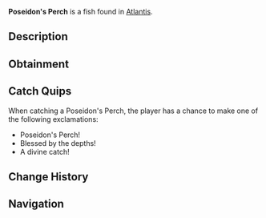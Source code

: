 {{FishInfobox
|image          = Poseidon's Perch.png
|rarity         = Common
|sea            = First Sea
|location       = [[Atlantis]]
|sublocation    = 
|sources        = Fishing Rod
|radar_location = 
|xp             = 50
|weather        = Clear
|time           = Day
|season         = Spring
|bait           = Insect
|base_weight    = 2.5
|base_value     = 70
|weight_range   = 1.5
|base_chance    = 80
|base_resil     = 75
}}
'''Poseidon's Perch''' is a {{Rarity|Common}} fish found in [[Atlantis]].

== Description ==
{{Description|These curious fish inhabit the grand sunken temples. Their fins have patterns resembling ancient waves, leading many to believe they were blessed by ancient gods.|Bestiary Entry}}

== Obtainment ==
{{Description|Sunken's Depth Pool|Bestiary Hint}}
{{Fish Availability|
Atlantis/Sunken Depths
|top_rods      = 
Leviathan's Fang Rod\158626.11\0;
Trident Rod\155264.42\13407.47;
Free Spirit Rod\152597.05\13379.16;
No-Life Rod\146905.03\19100.29;
Azure Of Lagoon\146673.9\13155.98;
Training Rod\115368.15\20293.67;
Flimsy Rod\90257.93\17407.9;
Long Rod\120808.48\14936.24;
Nocturnal Rod\86307.05\70470.45;
Seraphic Rod\133421.81\18976.27;
Fast Rod\127172.67\18917.58;
Challenger's Rod\134107.93\17375.57;
Zeus Rod\134070.42\16186.4;
Blazebringer Rod\133122.31\15775;
Verdant Shear Rod\132470.82\16197.57;
Depthseeker Rod\131317.12\15097.02;
Avalanche Rod\129819.14\14489;
Rod Of The Forgotten Fang\129732.96\17334.34;
Rod Of The Depths\129200.44\15751.61;
Volcanic Rod\129114.7\15300.1;
Ethereal Prism Rod\127467.27\0;
Rod Of The Exalted One\126339.73\15896.13;
Astralhook Rod\126192.59\0;
Steady Rod\63716.72\8139.19
|recommended   = Trident Rod
}}

== Catch Quips ==
When catching a Poseidon's Perch, the player has a chance to make one of the following exclamations:
* Poseidon's Perch!
* Blessed by the depths!
* A divine catch!

== Change History ==
{{Change History|{{subst:Current Version}}}}

== Navigation ==
{{Fish Navbox|Atlantis}}